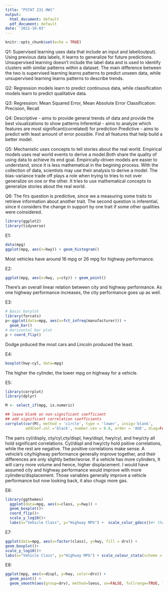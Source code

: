 ```yaml
---
title: "PSTAT 231 HW1"
output:
  html_document: default
  pdf_document: default
date: '2022-10-03'
---
```


```r
knitr::opts_chunk$set(echo = TRUE)

```

Q1: 
Supervised learning uses data that include an input and label(output). Using previous data labels, it learns to generalize for future predictions.
Unsupervised learning doesn't include the label data and is used to identify clusters with similar patterns within a dataset.
The main difference between the two is supervised learning learns patterns to predict unseen data, while unsupervised learning learns patterns to describe trends.

Q2:
Regression models learn to predict continuous data, while classification models learn to predict qualitative data.

Q3:
Regression: Mean Squared Error, Mean Absolute Error
Classification: Precision, Recall

Q4:
Descriptive - aims to provide general trends of data and provide the best visualizations to show patterns
Inferential - aims to analyze which features are most significant(correlated) for prediction
Predictive -  aims to predict with least amount of error possible. Find all features that help build a better model.

Q5:
Mechanistic uses concepts to tell stories about the real world. Empirical models uses real world events to derive a model.Both share the quality of using data to achieve its end goal.
Empirically-driven models are easier to understand, since it is less mathematical in the begining process. With the collection of data, scientists may use their analysis to derive a model.
The bias-variance trade off plays a role when trying to tries to not over generalize on one or the other. It tries to use mathematical concepts to generalize stories about the real world.

Q6:
The firs question is predictive, since we a measuring some traits to retrieve information about another trait.
The second question is inferential, since it considers the change in support by one trait if some other qualities were coinsidered.

```r
library(ggplot2)
library(tidyverse)
```

E1:
```r
data(mpg)
ggplot(mpg, aes(x=hwy)) + geom_histogram()
```
Most vehicles have around 16 mpg or 26 mpg for highway performance.

E2:
```r
ggplot(mpg, aes(x=hwy, y=cty)) + geom_point()
```
There's an overall linear relation between city and highway performance. As one highway performance increases, the city performance goes up as well.

E3:
```r
# Basic barplot
library(forcats)
p<-ggplot(data=mpg, aes(x=fct_infreq(manufacturer))) +
  geom_bar()
# Horizontal bar plot
p + coord_flip()
```
Dodge prduced the most cars and Lincoln produced the least.

E4:
``` r
boxplot(hwy~cyl, data=mpg)
```
The higher the cylinder, the lower mpg on highway for a vehicle. 

E5:
```r
library(corrplot)
library(dplyr)

M <- select_if(mpg, is.numeric) 

## leave blank on non-significant coefficient
## add significant correlation coefficients
corrplot(cor(M), method = 'circle', type = 'lower', insig='blank',
         addCoef.col ='black', number.cex = 0.8, order = 'AOE', diag=FALSE)
```
The pairs cyl/disply, cty/cyl,cty/displ, hwy/displ, hwy/cyl, and hwy/cty all hold significant correlations. Cyl/displ and hwy/cty hold psitive correlations, while the rest are negative. The positive correlations make sense. A vehicle's city/highway performance generally improve together, and their differences are only slightly better/worse. If a vehicle has more cylinders, It will carry more volume and hence, higher displacement. I would have assumed city and highway performance would improve with more cylinders/displacement. Those variables generally improve a vehicle performance but now looking back, it also chugs more gas.


E6:

```r
library(ggthemes)
  ggplot(data=mpg, aes(x=class, y=hwy)) +
  geom_boxplot()+
  coord_flip()+
  scale_y_log10()+
  labs(x="Vehicle Class", y="Highway MPG") +  scale_color_gdocs()#+ theme_stata(scheme = "s1mono")
```

E7:
```r
ggplot(data=mpg, aes(x=factor(class), y=hwy, fill = drv)) +
geom_boxplot()+
scale_y_log10()+
labs(x="Vehicle Class", y="Highway MPG") + scale_colour_stata(scheme = "s2color")
```
E8:
```r
ggplot(mpg, aes(x=displ, y=hwy, color=drv)) +
  geom_point() + 
  geom_smooth(aes(group=drv), method=loess, se=FALSE, fullrange=TRUE, linetype='dashed', color='blue')
```  
